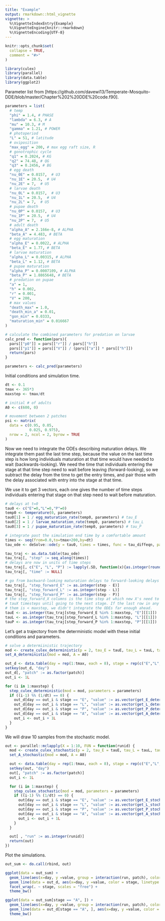 ```yaml
---
title: "Example"
output: rmarkdown::html_vignette
vignette: >
  %\VignetteIndexEntry{Example}
  %\VignetteEngine{knitr::rmarkdown}
  %\VignetteEncoding{UTF-8}
---
```


```r
knitr::opts_chunk$set(
  collapse = TRUE,
  comment = "#>"
)
```

```r
library(culex)
library(parallel)
library(data.table)
library(ggplot2)
```

Parameter list from [https://github.com/davewi13/Temperate-Mosquito-DDE/blob/master/Chapter%202%20DDE%20code.f90].

```r
parameters = list(
  # temp
  "phi" = 1.4, # PHASE
  "lambda" = 6.3, # A
  "mu" = 10.3, # M
  "gamma" = 1.21, # POWER
  # photoperiod
  "L" = 51, # latitude
  # oviposition
  "max_egg" = 200, # max egg raft size, R
  # gonotrophic cycle
  "q1" = 0.2024, # KG
  "q2" = 74.48, # QG
  "q3" = 0.2456, # BG
  # egg death
  "nu_0E" = 0.0157,  # U3
  "nu_1E" = 20.5,  # U4
  "nu_2E" = 7,  # U5
  # larvae death
  "nu_0L" = 0.0157,  # U3
  "nu_1L" = 20.5,  # U4
  "nu_2L" = 7,  # U5
  # pupae death
  "nu_0P" = 0.0157,  # U3
  "nu_1P" = 20.5,  # U4
  "nu_2P" = 7,  # U5
  # adult death
  "alpha_A" = 2.166e-8, # ALPHA
  "beta_A" = 4.483, # BETA
  # egg maturation
  "alpha_E" = 0.0022, # ALPHA
  "beta_E" = 1.77, # BETA
  # larvae maturation
  "alpha_L" = 0.00315, # ALPHA
  "beta_L" = 1.12, # BETA
  # pupae maturation
  "alpha_P" = 0.0007109, # ALPHA
  "beta_P" = 1.8865648, # BETA
  # predation on pupae
  "a" = 1,
  "h" = 0.002,
  "r" = 0.001,
  "V" = 200,
  # max values
  "death_max" = 1.0,
  "death_min_a" = 0.01,
  "gon_min" = 0.0333,
  "maturation_min" = 0.016667
)

# calculate the combined parameters for predation on larvae
calc_pred <- function(pars){
  pars[["p0"]] = pars[["r"]] / pars[["h"]]
  pars[["p1"]] = pars[["V"]] / (pars[["a"]] * pars[["h"]])
  return(pars)
}

parameters <- calc_pred(parameters)
```

Initial conditions and simulation time.

```r
dt <- 0.1
tmax <- 365*3
maxstep <- tmax/dt

# initial # of adults
A0 <- c(600, 0)

# movement between 2 patches
psi <- matrix(
  data = c(0.95, 0.05,
           0.025, 0.975),
  nrow = 2, ncol = 2, byrow = TRUE
)
```

Now we need to integrate the ODEs describing maturation delays. We integrate them
past the last time step, because the value on the last time step is how long individuals
maturation at that time would have needed to wait (backwards-looking). We need the
time that individuals entering the stage at that time step need to wait before leaving
(forward-looking), so we subtract the delay from the time to get the entry times,
and pair those with the delay associated with entry into the stage at that time.

We use it to get 3 vectors, each one gives the number of time steps individuals
entering that stage on that step need to wait before maturation.

```r
# delays at t=0
tau0 <- c("E"=0,"L"=0,"P"=0)
temp0 <- temperature(0, parameters)
tau0[1] = 1 / egg_maturation_rate(temp0, parameters) # tau_E
tau0[2] = 1 / larvae_maturation_rate(temp0, parameters) # tau_L
tau0[3] = 1 / pupae_maturation_rate(temp0, parameters) # tau_P

# integrate past the simulation end time by a comfortable amount
times <- seq(from=0.0,to=tmax+200,by=dt)
tau_ode <- deSolve::ode(y = tau0, times = times, func = tau_diffeqn, parms = parameters, method = "ode23")

tau_traj <- as.data.table(tau_ode)
tau_traj[, "step" := seq_along(times)]
# delays are now in units of time steps
tau_traj[, c("E", "L", "P") := lapply(.SD, function(x){as.integer(round(x = x/dt))}), .SDcols = c("E", "L", "P")]
tau_traj[, "time" := NULL]

# go from backward-looking maturation delays to forward-looking delays
tau_traj[, "step_forward_E" := as.integer(step - E)]
tau_traj[, "step_forward_L" := as.integer(step - L)]
tau_traj[, "step_forward_P" := as.integer(step - P)]
# the step_forward_X columns is the time step at which new X's need to wait
# tauX timesteps until going to the next stage. If the last row in any of
# them is < maxstep, we didn't integrate the ODEs far enough ahead.
tauE <- as.integer(tau_traj[step_forward_E %in% 1:maxstep, "E"][[1]])
tauL <- as.integer(tau_traj[step_forward_L %in% 1:maxstep, "L"][[1]])
tauP <- as.integer(tau_traj[step_forward_P %in% 1:maxstep, "P"][[1]])
```

Let's get a trajectory from the deterministic model with these initial conditions
and parameters.

```r
# solve a determiinistic trajectory
mod <- create_culex_deterministic(p = 2, tau_E = tauE, tau_L = tauL, tau_P = tauP, dt = dt, psi = psi)
set_A_deterministic(mod = mod, A = A0)

out_d <- data.table(day = rep(1:tmax, each = 8), stage = rep(c("E","L","P","A"), tmax*2), patch = rep(c(1,1,1,1,2,2,2,2), tmax), value = NaN)
setkey(out_d, "day")
out_d[, "patch" := as.factor(patch)]
out_i <- 1L

for (i in 1:maxstep) {
  step_culex_deterministic(mod = mod, parameters = parameters)
  if ((i-1) %% (1/dt) == 0) {
    out_d[day == out_i & stage == "E", "value" := as.vector(get_E_deterministic(mod))]
    out_d[day == out_i & stage == "L", "value" := as.vector(get_L_deterministic(mod))]
    out_d[day == out_i & stage == "P", "value" := as.vector(get_P_deterministic(mod))]
    out_d[day == out_i & stage == "A", "value" := as.vector(get_A_deterministic(mod))]
    out_i <- out_i + 1L
  }
}
```

We will draw 10 samples from the stochastic model.

```r
out <- parallel::mclapply(X = 1:10, FUN = function(runid) {
  mod <- create_culex_stochastic(p = 2, tau_E = tauE, tau_L = tauL, tau_P = tauP, dt = dt, psi = psi)
  set_A_stochastic(mod = mod, A = A0)

  out <- data.table(day = rep(1:tmax, each = 8), stage = rep(c("E","L","P","A"), tmax*2), patch = rep(c(1,1,1,1,2,2,2,2), tmax), value = NaN)
  setkey(out, "day")
  out[, "patch" := as.factor(patch)]
  out_i <- 1L

  for (i in 1:maxstep) {
    step_culex_stochastic(mod = mod, parameters = parameters)
    if ((i-1) %% (1/dt) == 0) {
      out[day == out_i & stage == "E", "value" := as.vector(get_E_stochastic(mod))]
      out[day == out_i & stage == "L", "value" := as.vector(get_L_stochastic(mod))]
      out[day == out_i & stage == "P", "value" := as.vector(get_P_stochastic(mod))]
      out[day == out_i & stage == "A", "value" := as.vector(get_A_stochastic(mod))]
      out_i <- out_i + 1L
    }
  }

  out[ , "run" := as.integer(runid)]
  return(out)
})
```

Plot the simulations.

```r
out_sum <- do.call(rbind, out)

ggplot(data = out_sum) +
  geom_line(aes(x=day, y =value, group = interaction(run, patch), color = stage, linetype = patch), alpha = 0.35) +
  geom_line(data = out_d, aes(x=day, y =value, color = stage, linetype = patch)) +
  facet_wrap(. ~ stage, scales = "free") +
  theme_bw()

ggplot(data = out_sum[stage == "A", ]) +
  geom_line(aes(x=day, y =value, group = interaction(run, patch), color = stage, linetype = patch), alpha = 0.35) +
  geom_line(data = out_d[stage == "A", ], aes(x=day, y =value, color = stage, linetype = patch)) +
  theme_bw()
```
